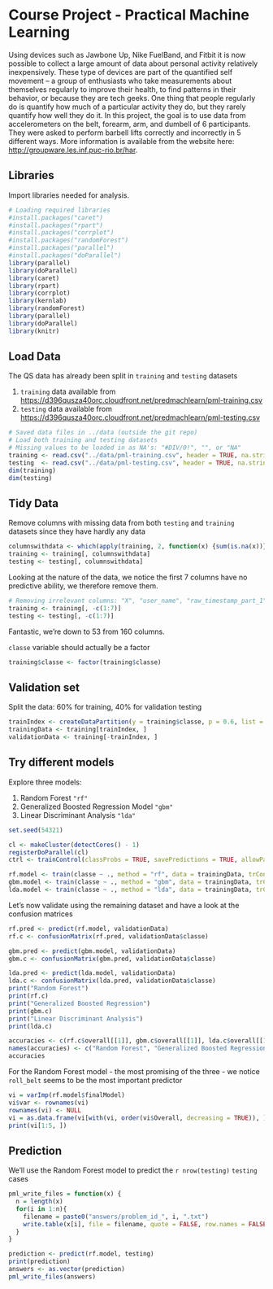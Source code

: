 Course Project - Practical Machine Learning
===========================================

Using devices such as Jawbone Up, Nike FuelBand, and Fitbit it is now possible to collect a large amount of data about personal activity relatively inexpensively. These type of devices are part of the quantified self movement – a group of enthusiasts who take measurements about themselves regularly to improve their health, to find patterns in their behavior, or because they are tech geeks. One thing that people regularly do is quantify how much of a particular activity they do, but they rarely quantify how well they do it. In this project, the goal is  to use data from accelerometers on the belt, forearm, arm, and dumbell of 6 participants. They were asked to perform barbell lifts correctly and incorrectly in 5 different ways. More information is available from the website here:  [http://groupware.les.inf.puc-rio.br/har](http://groupware.les.inf.puc-rio.br/har).

Libraries
---------

Import libraries needed for analysis.

```r
# Loading required libraries
#install.packages("caret")
#install.packages("rpart")
#install.packages("corrplot")
#install.packages("randomForest")
#install.packages("parallel")
#install.packages("doParallel")
library(parallel)
library(doParallel)
library(caret)
library(rpart)
library(corrplot)
library(kernlab)
library(randomForest)
library(parallel)
library(doParallel)
library(knitr)
```

Load Data
---------

The QS data has already been split in `training` and `testing` datasets

1. `training` data available from [https://d396qusza40orc.cloudfront.net/predmachlearn/pml-training.csv](https://d396qusza40orc.cloudfront.net/predmachlearn/pml-training.csv)
1. `testing` data available from [https://d396qusza40orc.cloudfront.net/predmachlearn/pml-testing.csv](https://d396qusza40orc.cloudfront.net/predmachlearn/pml-testing.csv)

```r
# Saved data files in ../data (outside the git repo)
# Load both training and testing datasets
# Missing values to be loaded in as NA's: "#DIV/0!", "", or "NA"
training <- read.csv("../data/pml-training.csv", header = TRUE, na.strings = c("NA", "#DIV/0!", ""))
testing  <- read.csv("../data/pml-testing.csv", header = TRUE, na.strings = c("NA", "#DIV/0!", ""))
dim(training)
dim(testing)
```

Tidy Data
---------

Remove columns with missing data from both `testing` and `training` datasets since they have hardly any data
```r
columnswithdata <- which(apply(training, 2, function(x) {sum(is.na(x))}) == 0)
training <- training[, columnswithdata]
testing <- testing[, columnswithdata]
```

Looking at the nature of the data, we notice the first 7 columns have no predictive ability, we therefore remove them.
```r
# Removing irrelevant columns: "X", "user_name", "raw_timestamp_part_1", "raw_timestamp_part_2", "cvtd_timestamp", "new_window", and "num_window"
training <- training[, -c(1:7)]
testing <- testing[, -c(1:7)]
```
Fantastic, we're down to 53 from 160 columns.

`classe` variable should actually be a factor
```r
training$classe <- factor(training$classe)
```

Validation set
-------------------------------
Split the data: 60% for training, 40% for validation testing

```r
trainIndex <- createDataPartition(y = training$classe, p = 0.6, list = FALSE)
trainingData <- training[trainIndex, ]
validationData <- training[-trainIndex, ]
```

Try different models
-------------------------------
Explore three models:

1. Random Forest `"rf"`
1. Generalized Boosted Regression Model `"gbm"`
1. Linear Discriminant Analysis `"lda"`

```r
set.seed(54321)

cl <- makeCluster(detectCores() - 1)
registerDoParallel(cl)
ctrl <- trainControl(classProbs = TRUE, savePredictions = TRUE, allowParallel = TRUE, number = 3)

rf.model <- train(classe ~ ., method = "rf", data = trainingData, trControl = ctrl)
gbm.model <- train(classe ~ ., method = "gbm", data = trainingData, trControl = ctrl)
lda.model <- train(classe ~ ., method = "lda", data = trainingData, trControl = ctrl) 
```

Let's now validate using the remaining dataset and have a look at the confusion matrices

```r
rf.pred <- predict(rf.model, validationData)
rf.c <- confusionMatrix(rf.pred, validationData$classe)

gbm.pred <- predict(gbm.model, validationData)
gbm.c <- confusionMatrix(gbm.pred, validationData$classe)

lda.pred <- predict(lda.model, validationData)
lda.c <- confusionMatrix(lda.pred, validationData$classe)
print("Random Forest")
print(rf.c)
print("Generalized Boosted Regression")
print(gbm.c)
print("Linear Discriminant Analysis")
print(lda.c)

accuracies <- c(rf.c$overall[[1]], gbm.c$overall[[1]], lda.c$overall[[1]])
names(accuracies) <- c("Random Forest", "Generalized Boosted Regression", "Linear Discriminant Analysis")
accuracies
```

For the Random Forest model - the most promising of the three - we notice `roll_belt` seems to be the most important predictor

```r
vi = varImp(rf.model$finalModel)
vi$var <- rownames(vi)
rownames(vi) <- NULL
vi = as.data.frame(vi[with(vi, order(vi$Overall, decreasing = TRUE)), ])
print(vi[1:5, ])
```

Prediction
----------

We'll use the Random Forest model to predict the `r nrow(testing)` `testing` cases
```r
pml_write_files = function(x) {
  n = length(x)
  for(i in 1:n){
    filename = paste0("answers/problem_id_", i, ".txt")
    write.table(x[i], file = filename, quote = FALSE, row.names = FALSE, col.names = FALSE)
  }
}
```

```r
prediction <- predict(rf.model, testing)
print(prediction)
answers <- as.vector(prediction)
pml_write_files(answers)
```
